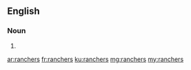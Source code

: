 ==English==

===Noun===
{{head|en|plural}}

# {{plural of|rancher|lang=en}}

[[ar:ranchers]]
[[fr:ranchers]]
[[ku:ranchers]]
[[mg:ranchers]]
[[my:ranchers]]